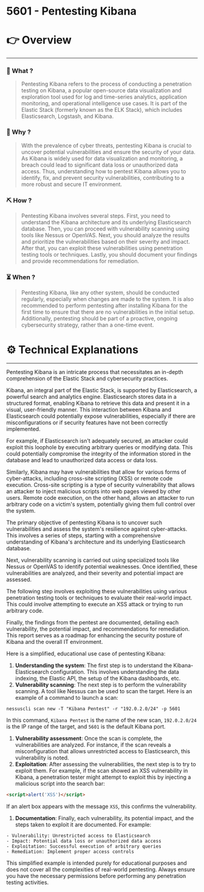 # 5601 - Pentesting Kibana


# 👉 Overview

---

### 👀 What ?

> Pentesting Kibana refers to the process of conducting a penetration testing on Kibana, a popular open-source data visualization and exploration tool used for log and time-series analytics, application monitoring, and operational intelligence use cases. It is part of the Elastic Stack (formerly known as the ELK Stack), which includes Elasticsearch, Logstash, and Kibana.
> 

### 🧐 Why ?

> With the prevalence of cyber threats, pentesting Kibana is crucial to uncover potential vulnerabilities and ensure the security of your data. As Kibana is widely used for data visualization and monitoring, a breach could lead to significant data loss or unauthorized data access. Thus, understanding how to pentest Kibana allows you to identify, fix, and prevent security vulnerabilities, contributing to a more robust and secure IT environment.
> 

### ⛏️ How ?

> Pentesting Kibana involves several steps. First, you need to understand the Kibana architecture and its underlying Elasticsearch database. Then, you can proceed with vulnerability scanning using tools like Nessus or OpenVAS. Next, you should analyze the results and prioritize the vulnerabilities based on their severity and impact. After that, you can exploit these vulnerabilities using penetration testing tools or techniques. Lastly, you should document your findings and provide recommendations for remediation.
> 

### ⏳ When ?

> Pentesting Kibana, like any other system, should be conducted regularly, especially when changes are made to the system. It is also recommended to perform pentesting after installing Kibana for the first time to ensure that there are no vulnerabilities in the initial setup. Additionally, pentesting should be part of a proactive, ongoing cybersecurity strategy, rather than a one-time event.
> 

# ⚙️ Technical Explanations

---

Pentesting Kibana is an intricate process that necessitates an in-depth comprehension of the Elastic Stack and cybersecurity practices.

Kibana, an integral part of the Elastic Stack, is supported by Elasticsearch, a powerful search and analytics engine. Elasticsearch stores data in a structured format, enabling Kibana to retrieve this data and present it in a visual, user-friendly manner. This interaction between Kibana and Elasticsearch could potentially expose vulnerabilities, especially if there are misconfigurations or if security features have not been correctly implemented.

For example, if Elasticsearch isn't adequately secured, an attacker could exploit this loophole by executing arbitrary queries or modifying data. This could potentially compromise the integrity of the information stored in the database and lead to unauthorized data access or data loss.

Similarly, Kibana may have vulnerabilities that allow for various forms of cyber-attacks, including cross-site scripting (XSS) or remote code execution. Cross-site scripting is a type of security vulnerability that allows an attacker to inject malicious scripts into web pages viewed by other users. Remote code execution, on the other hand, allows an attacker to run arbitrary code on a victim's system, potentially giving them full control over the system.

The primary objective of pentesting Kibana is to uncover such vulnerabilities and assess the system's resilience against cyber-attacks. This involves a series of steps, starting with a comprehensive understanding of Kibana's architecture and its underlying Elasticsearch database.

Next, vulnerability scanning is carried out using specialized tools like Nessus or OpenVAS to identify potential weaknesses. Once identified, these vulnerabilities are analyzed, and their severity and potential impact are assessed.

The following step involves exploiting these vulnerabilities using various penetration testing tools or techniques to evaluate their real-world impact. This could involve attempting to execute an XSS attack or trying to run arbitrary code.

Finally, the findings from the pentest are documented, detailing each vulnerability, the potential impact, and recommendations for remediation. This report serves as a roadmap for enhancing the security posture of Kibana and the overall IT environment.

Here is a simplified, educational use case of pentesting Kibana:

1. **Understanding the system**: The first step is to understand the Kibana-Elasticsearch configuration. This involves understanding the data indexing, the Elastic API, the setup of the Kibana dashboards, etc.
2. **Vulnerability scanning**: The next step is to perform the vulnerability scanning. A tool like Nessus can be used to scan the target. Here is an example of a command to launch a scan:

```
nessuscli scan new -T "Kibana Pentest" -r "192.0.2.0/24" -p 5601

```

In this command, `Kibana Pentest` is the name of the new scan, `192.0.2.0/24` is the IP range of the target, and `5601` is the default Kibana port.

1. **Vulnerability assessment**: Once the scan is complete, the vulnerabilities are analyzed. For instance, if the scan reveals a misconfiguration that allows unrestricted access to Elasticsearch, this vulnerability is noted.
2. **Exploitation**: After assessing the vulnerabilities, the next step is to try to exploit them. For example, if the scan showed an XSS vulnerability in Kibana, a penetration tester might attempt to exploit this by injecting a malicious script into the search bar:

```html
<script>alert('XSS')</script>

```

If an alert box appears with the message `XSS`, this confirms the vulnerability.

1. **Documentation**: Finally, each vulnerability, its potential impact, and the steps taken to exploit it are documented. For example:

```
- Vulnerability: Unrestricted access to Elasticsearch
- Impact: Potential data loss or unauthorized data access
- Exploitation: Successful execution of arbitrary queries
- Remediation: Implement proper access controls

```

This simplified example is intended purely for educational purposes and does not cover all the complexities of real-world pentesting. Always ensure you have the necessary permissions before performing any penetration testing activities.
